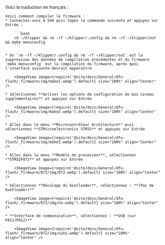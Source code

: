 Voici la traduction en français :

    
    Voici comment compiler le firmware :
    * Connectez-vous à SSH puis tapez la commande suivante et appuyez sur Entrée :

        ```bash
        cd ~/klipper && rm -rf ~/klipper/.config && rm -rf ~/klipper/out && make menuconfig
        ```

    * Où `rm -rf ~/klipper/.config && rm -rf ~/klipper/out` est la suppression des données de compilation précédentes et du firmware `make menuconfig` est la compilation du firmware, après quoi l'interface suivante devrait apparaître

        <ImageView image={require('@site/docs/General/dfu-flash/_firmware/img/make1.webp').default} size="100%" align="Center" />

    * Sélectionnez **Activer les options de configuration de bas niveau supplémentaires** et appuyez sur Entrée

        <ImageView image={require('@site/docs/General/dfu-flash/_firmware/img/make2.webp').default} size="100%" align="Center" />

    * Allez dans le menu **Microcontrôleur Architecture** puis sélectionnez **STMicroelectronics STM32** et appuyez sur Entrée

        <ImageView image={require('@site/docs/General/dfu-flash/_firmware/img/make3.webp').default} size="100%" align="Center" />

    * Allez dans le menu **Modèle de processeur**, sélectionnez **STM32F072** et appuyez sur Entrée

        <ImageView image={require('@site/docs/General/dfu-flash/_firmware/072/img/072.webp').default} size="100%" align="Center" />

    * Sélectionnez **Décalage du bootloader**, sélectionnez : **(Pas de bootloader)**

        <ImageView image={require('@site/docs/General/dfu-flash/_firmware/072/img/no.webp').default} size="100%" align="Center" />

    * **Interface de communication**, sélectionnez : **USB (sur PA11/PA12)**

        <ImageView image={require('@site/docs/General/dfu-flash/_firmware/072/img/usb1.webp').default} size="100%" align="Center" />
